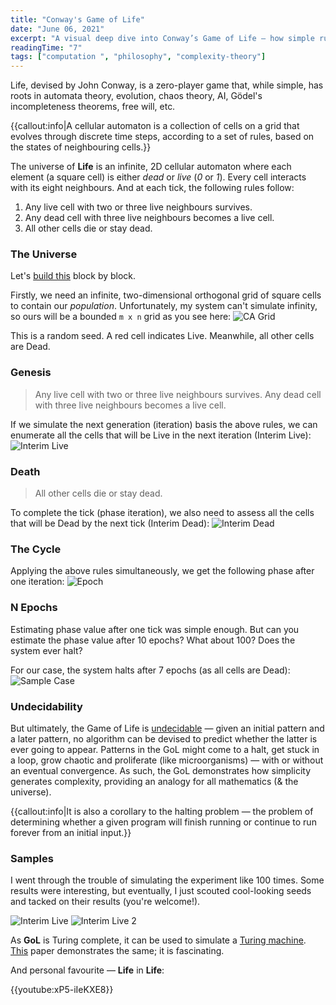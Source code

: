 ```yaml
---
title: "Conway's Game of Life"
date: "June 06, 2021"
excerpt: "A visual deep dive into Conway’s Game of Life — how simple rules give rise to complex, unpredictable behavior in a 2D cellular automaton."
readingTime: "7"
tags: ["computation ", "philosophy", "complexity-theory"]
---
```


Life, devised by John Conway, is a zero-player game that, while simple, has roots in automata theory, evolution, chaos theory, AI, Gödel's incompleteness theorems, free will, etc.

{{callout:info|A cellular automaton is a collection of cells on a grid that evolves through discrete time steps, according to a set of rules, based on the states of neighbouring cells.}}

The universe of **Life** is an infinite, 2D cellular automaton where each element (a square cell) is either *dead* or *live* (*0* or *1*). Every cell interacts with its eight neighbours. And at each tick, the following rules follow:

1. Any live cell with two or three live neighbours survives.
2. Any dead cell with three live neighbours becomes a live cell.
3. All other cells die or stay dead.

### The Universe
Let's [build this](https://github.com/specbug/simulation-theory/tree/master/game-of-life) block by block.

Firstly, we need an infinite, two-dimensional orthogonal grid of square cells to contain our *population*. Unfortunately, my system can't simulate infinity, so ours will be a bounded `m x n` grid as you see here:
![CA Grid](/images/cgol1.png?width=300&height=300)

This is a random seed. A red cell indicates Live. Meanwhile, all other cells are Dead.

### Genesis

> Any live cell with two or three live neighbours survives.
Any dead cell with three live neighbours becomes a live cell.

If we simulate the next generation (iteration) basis the above rules, we can enumerate all the cells that will be Live in the next iteration (Interim Live):
![Interim Live](/images/cgol2.png?width=300&height=300)

### Death

> All other cells die or stay dead.

To complete the tick (phase iteration), we also need to assess all the cells that will be Dead by the next tick (Interim Dead):
![Interim Dead](/images/cgol3.png?width=300&height=300)

### The Cycle

Applying the above rules simultaneously, we get the following phase after one iteration:
![Epoch](/images/cgol4.png?width=300&height=300)

### N Epochs
Estimating phase value after one tick was simple enough. But can you estimate the phase value after 10 epochs? What about 100? Does the system ever halt?

For our case, the system halts after 7 epochs (as all cells are Dead):
![Sample Case](/images/cgol5.gif?width=300&height=300)

### Undecidability
But ultimately, the Game of Life is [undecidable](https://en.wikipedia.org/wiki/Undecidable_problem) — given an initial pattern and a later pattern, no algorithm can be devised to predict whether the latter is ever going to appear. Patterns in the GoL might come to a halt, get stuck in a loop, grow chaotic and proliferate (like microorganisms) — with or without an eventual convergence. As such, the GoL demonstrates how simplicity generates complexity, providing an analogy for all mathematics (& the universe).

{{callout:info|It is also a corollary to the halting problem — the problem of determining whether a given program will finish running or continue to run forever from an initial input.}}

### Samples
I went through the trouble of simulating the experiment like 100 times. Some results were interesting, but eventually, I just scouted cool-looking seeds and tacked on their results (you're welcome!).

![Interim Live](/images/cgol6.gif?width=300&height=300) 
![Interim Live 2](/images/cgol7.gif?width=300&height=300)

As **GoL** is Turing complete, it can be used to simulate a [Turing machine](https://en.wikipedia.org/wiki/Turing_machine). [This](https://www.ics.uci.edu/~welling/teaching/271fall09/Turing-Machine-Life.pdf) paper demonstrates the same; it is fascinating.

And personal favourite — **Life** in **Life**:

{{youtube:xP5-iIeKXE8}}
